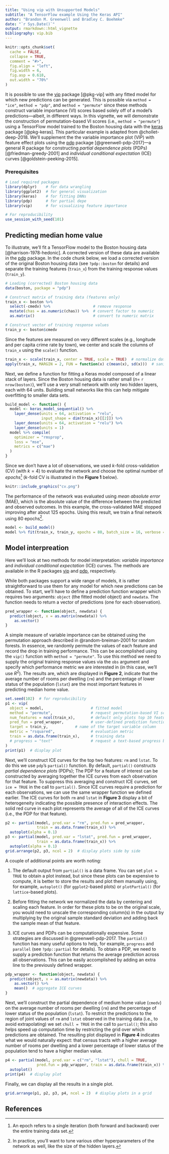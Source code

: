 ```yaml
---
title: "Using vip with Unsupported Models"
subtitle: "A TensorFlow example Using the Keras API"
author: "Brandon M. Greenwell and Bradley C. Boehmke"
date: "`r Sys.Date()`"
output: rmarkdown::html_vignette
bibliography: vip.bib
---
```


```r
knitr::opts_chunk$set(
  cache = FALSE,
  collapse = TRUE,
  comment = "#>",
  fig.align = "left",
  fig.width = 6, 
  fig.asp = 0.618,
  out.width = "70%"
)
```

It is possible to use the [vip](https://koalaverse.github.io/vip/index.html) package [@pkg-vip] with any fitted model for which new predictions can be generated. This is possible via `method = "ice"`, `method = "pdp"`, and `method = "permute"` since these methods construct variable importance (VI) scores based solely off of a model's predictions---albeit, in different ways. In this vignette, we will demonstrate the construction of permutation-based VI scores (i.e., `method = "permute"`) using a TensorFlow model trained to the Boston housing data with the [keras](https://keras.rstudio.com/) package [@pkg-keras]. This particular example is adapted from @chollet-deep-2018. We'll supplement the the variable importance plot (VIP) with feature effect plots using the [pdp](https://github.com/bgreenwell/pdp) package [@greenwell-pdp-2017]---a general R package for constructing *partial dependence plots* (PDPs) [@friedman-greedy-2001] and *individual conditional expectation* (ICE) curves [@goldstein-peeking-2015].


### Prerequisites

```r
# Load required packages
library(dplyr)    # for data wrangling
library(ggplot2)  # for general visualization
library(keras)    # for fitting DNNs
library(pdp)      # for partial depe
library(vip)      # for visualizing feature importance

# For reproducibility
use_session_with_seed(101)
```


## Predicting median home value

To illustrate, we'll fit a TensorFlow model to the Boston housing data [@harrison-1978-hedonic]. A corrected version of these data are available in the [pdp](https://github.com/bgreenwell/pdp) package. In the code chunk below, we load a corrected version of the original Boston housing data (see `?pdp::boston` for details) and separate the training features (`train_x`) from the training response values (`train_y`).

```r
# Loading (corrected) Boston housing data
data(boston, package = "pdp")

# Construct matrix of training data (features only)
train_x <- boston %>%
  select(-cmedv) %>%                   # remove response
  mutate(chas = as.numeric(chas)) %>%  # convert factor to numeric
  as.matrix()                          # convert to numeric matrix

# Construct vector of training response values
train_y <- boston$cmedv
```

Since the features are measured on very different scales (e.g., longitude and per capita crime rate by town), we center and scale the columns of `train_x` using the `scale()` function.

```r
train_x <- scale(train_x, center = TRUE, scale = TRUE)  # normalize data
apply(train_x, MARGIN = 2, FUN = function(x) c(mean(x), sd(x)))  # sanity check
```

Next, we define a function for fitting a Keras model composed of a linear stack of layers. Since the Boston housing data is rather small ($n =$ `r nrow(boston)`), we'll use a very small network with only two hidden layers, each with 64 units. Building small networks like this can help mitigate overfitting to smaller data sets.

```r
build_model <- function() {                                
  model <- keras_model_sequential() %>%
    layer_dense(units = 64, activation = "relu",
                input_shape = dim(train_x)[[2]]) %>%
    layer_dense(units = 64, activation = "relu") %>%
    layer_dense(units = 1)
  model %>% compile(
    optimizer = "rmsprop",
    loss = "mse",
    metrics = c("mae")
  )
}
```

Since we don't have a lot of observations, we used $k$-fold cross-validation (CV) (with $k = 4$) to evaluate the network and choose the optimal number of *epochs*^[An epoch refers to a single iteration (both forward and backward) over the entire training data set.] ($k$-fold CV is illustrated in the **Figure 1** below). 

```r
knitr::include_graphics("cv.png")
```

The performance of the network was evaluated using *mean absolute error* (MAE), which is the absolute value of the difference between the predicted and observed outcomes. In this example, the cross-validated MAE stopped improving after about 125 epochs. Using this result, we train a final network using 80 epochs^[In practice, you'll want to tune various other hyperparameters of the network as well, like the size of the hidden layers.].

```r
model <- build_model()
model %>% fit(train_x, train_y, epochs = 80, batch_size = 16, verbose = 0)
```


## Model interpreation

Here we'll look at two methods for model interpretation: *variable importance* and *individual conditional expectation* (ICE) curves. The methods are available in the R packages [vip](https://koalaverse.github.io/vip/index.html) and [pdp](https://github.com/bgreenwell/pdp), respectively.

While both packages support a wide range of models, it is rather straightforward to use them for any model for which new predictions can be obtained. To start, we'll have to define a prediction function wrapper which requires two arguments: `object` (the fitted model object) and `newdata`. The function needs to return a vector of predictions (one for each observation).

```r
pred_wrapper <- function(object, newdata) {
  predict(object, x = as.matrix(newdata)) %>%
    as.vector()
}
```

A simple measure of variable importance can be obtained using the permutation approach described in @random-breiman-2001 for random forests. In essence, we randomly permute the values of each feature and record the drop in training performance. This can be accomplished using the `vip()` function with `method = "permute"`. To use this method we need to supply the original training response values via the `obs` argument and specify which performance metric we are interested in (in this case, we'll use $R^2$). The results are, which are displayed in **Figure 2**, indicate that the average number of rooms per dwelling (`rm`) and the percentage of lower status of the population (`lstat`) are the most important features in predicting median home value.

```r
set.seed(102)  # for reproducibility
p1 <- vip(
  object = model,                     # fitted model
  method = "permute",                 # request permutation-based VI scores
  num_features = ncol(train_x),       # default only plots top 10 features
  pred_fun = pred_wrapper,            # user-defined prediction function
  target = train_y,            # name of the target variable column
  metric = "rsquared",                # evaluation metric
  train = as.data.frame(train_x),     # training data
  # progress = "text"                 # request a text-based progress bar
)
print(p1)  # display plot
```

Next, we'll construct ICE curves for the top two features: `rm` and `lstat`. To do this we use `pdp`'s `partial()` function. By default, `partial()` constructs *partial dependence plots* (PDPs); The PDP for a feature of interest can be constructed by averaging together the ICE curves from each observation for that feature. To suppress this averaging and construct ICE curves, set `ice = TRUE` in the call to `partial()`. Since ICE curves require a prediction for each observations, we can use the same wrapper function we defined earlier. The ICE curves for both `rm` and `lstat` in **Figure 3** display a bit of heterogeneity indicating the possible presence of interaction effects. The solid red curve in each plot represents the average of all of the ICE curves (i.e., the PDP for that feature). 

```r
p2 <- partial(model, pred.var = "rm", pred.fun = pred_wrapper, 
              train = as.data.frame(train_x)) %>%
  autoplot(alpha = 0.1)
p3 <- partial(model, pred.var = "lstat", pred.fun = pred_wrapper, 
              train = as.data.frame(train_x)) %>%
  autoplot(alpha = 0.1)
grid.arrange(p2, p3, ncol = 2)  # display plots side by side
```

A couple of additional points are worth noting:

1. The default output from `partial()` is a data frame. You can set `plot = TRUE` to obtain a plot instead, but since these plots can be expensive to compute, it is better to store the results and plot them manually using, for example, `autoplot()` (for `ggplot2`-based plots) or `plotPartial()` (for `lattice`-based plots).

2. Before fitting the network we normalized the data by centering and scaling each feature. In order for these plots to be on the original scale, you would need to unscale the corresponding column(s) in the output by multiplying by the original sample standard deviation and adding back the sample mean of that feature.

3. ICE curves and PDPs can be computationally expensive. Some strategies are discussed in @greenwell-pdp-2017. The `partial()` function has many useful options to help, for example, `progress` and `parallel` (see `?pdp::partial` for details).
To obtain a PDP, we need to supply a prediction function that returns the average prediction across all observations. This can be easily accomplished by adding an extra line to the previously defined wrapper.

```r
pdp_wrapper <- function(object, newdata) {
  predict(object, x = as.matrix(newdata)) %>%
    as.vector() %>%
    mean()  # aggregate ICE curves
}
```

Next, we'll construct the partial dependence of medium home value (`cmedv`) on the average number of rooms per dwelling (`rm`) and the percentage of lower status of the population (`lstat`). To restrict the predictions to the region of joint values of `rm` and `lstat` observed in the training data (i.e., to avoid extrapolating) we set `chull = TRUE` in the call to `partial()`; this also helps speed up computation time by restricting the grid over which predictions are obtained. The resulting plot displayed in **Figure 4** indicates what we would naturally expect: that census tracts with a higher average number of rooms per dwelling and a lower percentage of lower status of the population tend to have a higher median value.

```r
p4 <- partial(model, pred.var = c("rm", "lstat"), chull = TRUE, 
              pred.fun = pdp_wrapper, train = as.data.frame(train_x)) %>%
  autoplot()
print(p4)  # display plot
```

Finally, we can display all the results in a single plot.

```r
grid.arrange(p1, p2, p3, p4, ncol = 2)  # display plots in a grid
```

## References
